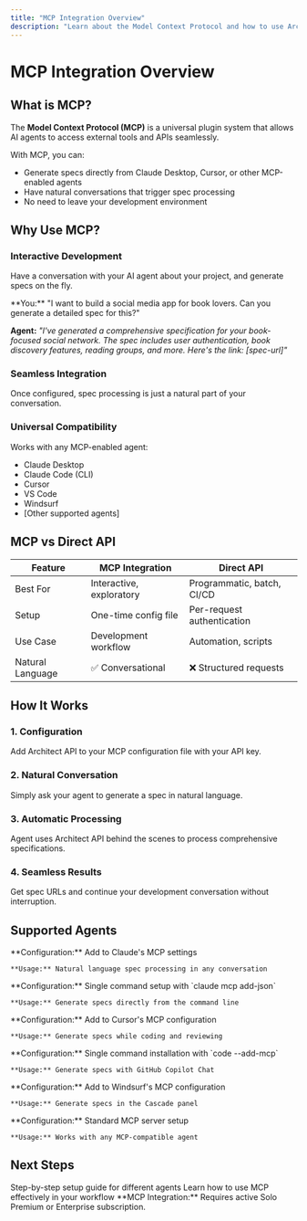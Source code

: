 ```yaml
---
title: "MCP Integration Overview"
description: "Learn about the Model Context Protocol and how to use Architect API directly in AI agents like Claude Desktop and Cursor."
---
```


# MCP Integration Overview

## What is MCP?

The **Model Context Protocol (MCP)** is a universal plugin system that allows AI agents to access external tools and APIs seamlessly.

With MCP, you can:
- Generate specs directly from Claude Desktop, Cursor, or other MCP-enabled agents
- Have natural conversations that trigger spec processing
- No need to leave your development environment

## Why Use MCP?

### Interactive Development
Have a conversation with your AI agent about your project, and generate specs on the fly.

<Card title="Example Conversation" icon="message-circle">
  **You:** "I want to build a social media app for book lovers. Can you generate a detailed spec for this?"

  **Agent:** *"I've generated a comprehensive specification for your book-focused social network. The spec includes user authentication, book discovery features, reading groups, and more. Here's the link: [spec-url]"*
</Card>

### Seamless Integration
Once configured, spec processing is just a natural part of your conversation.

### Universal Compatibility
Works with any MCP-enabled agent:
- Claude Desktop
- Claude Code (CLI)
- Cursor
- VS Code
- Windsurf
- [Other supported agents]

## MCP vs Direct API

| Feature | MCP Integration | Direct API |
|---------|----------------|------------|
| Best For | Interactive, exploratory | Programmatic, batch, CI/CD |
| Setup | One-time config file | Per-request authentication |
| Use Case | Development workflow | Automation, scripts |
| Natural Language | ✅ Conversational | ❌ Structured requests |

## How It Works

### 1. Configuration
Add Architect API to your MCP configuration file with your API key.

### 2. Natural Conversation
Simply ask your agent to generate a spec in natural language.

### 3. Automatic Processing
Agent uses Architect API behind the scenes to process comprehensive specifications.

### 4. Seamless Results
Get spec URLs and continue your development conversation without interruption.

## Supported Agents

<CardGroup cols={2}>
  <Card title="Claude Desktop" icon="bot">
    **Configuration:** Add to Claude's MCP settings

    **Usage:** Natural language spec processing in any conversation
  </Card>

  <Card title="Claude Code (CLI)" icon="terminal">
    **Configuration:** Single command setup with `claude mcp add-json`

    **Usage:** Generate specs directly from the command line
  </Card>

  <Card title="Cursor" icon="cursor">
    **Configuration:** Add to Cursor's MCP configuration

    **Usage:** Generate specs while coding and reviewing
  </Card>

  <Card title="VS Code" icon="code">
    **Configuration:** Single command installation with `code --add-mcp`

    **Usage:** Generate specs with GitHub Copilot Chat
  </Card>

  <Card title="Windsurf" icon="wind">
    **Configuration:** Add to Windsurf's MCP configuration

    **Usage:** Generate specs in the Cascade panel
  </Card>

  <Card title="Other Agents" icon="plug">
    **Configuration:** Standard MCP server setup

    **Usage:** Works with any MCP-compatible agent
  </Card>
</CardGroup>

## Next Steps

<CardGroup cols={2}>
  <Card title="Setup MCP Integration" icon="settings" href="/mcp-integration/setup">
    Step-by-step setup guide for different agents
  </Card>

  <Card title="Usage Patterns" icon="lightbulb" href="/mcp-integration/usage">
    Learn how to use MCP effectively in your workflow
  </Card>
</CardGroup>

<Note>
  **MCP Integration:** Requires active Solo Premium or Enterprise subscription.
</Note>
